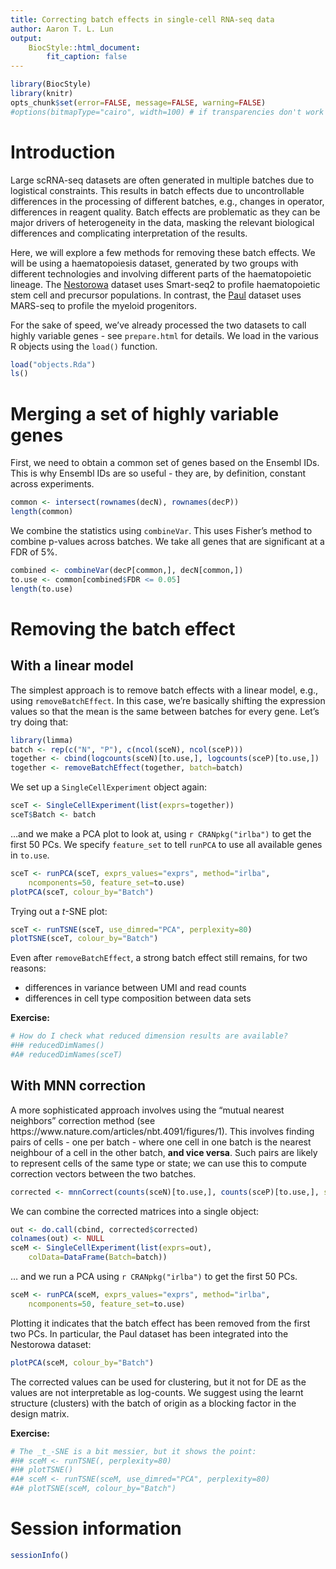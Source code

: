 ```yaml
---
title: Correcting batch effects in single-cell RNA-seq data
author: Aaron T. L. Lun
output: 
    BiocStyle::html_document:
        fit_caption: false
---
```


```r
library(BiocStyle)
library(knitr)
opts_chunk$set(error=FALSE, message=FALSE, warning=FALSE)
#options(bitmapType="cairo", width=100) # if transparencies don't work on your machine.
```

# Introduction

Large scRNA-seq datasets are often generated in multiple batches due to logistical constraints.
This results in batch effects due to uncontrollable differences in the processing of different batches, e.g., changes in operator, differences in reagent quality.
Batch effects are problematic as they can be major drivers of heterogeneity in the data, masking the relevant biological differences and complicating interpretation of the results.

Here, we will explore a few methods for removing these batch effects.
We will be using a haematopoiesis dataset, generated by two groups with different technologies and involving different parts of the haematopoietic lineage.
The [Nestorowa](https://doi.org/10.1182/blood-2016-05-716480) dataset uses Smart-seq2 to profile haematopoietic stem cell and precursor populations.
In contrast, the [Paul](https://doi.org/10.1016/j.cell.2015.11.013) dataset uses MARS-seq to profile the myeloid progenitors. 

For the sake of speed, we've already processed the two datasets to call highly variable genes - see `prepare.html` for details.
We load in the various R objects using the `load()` function.

```r
load("objects.Rda")
ls()
```

# Merging a set of highly variable genes

First, we need to obtain a common set of genes based on the Ensembl IDs.
This is why Ensembl IDs are so useful - they are, by definition, constant across experiments.

```r
common <- intersect(rownames(decN), rownames(decP))
length(common)
```

We combine the statistics using `combineVar`.
This uses Fisher's method to combine p-values across batches.
We take all genes that are significant at a FDR of 5%.

```r
combined <- combineVar(decP[common,], decN[common,])
to.use <- common[combined$FDR <= 0.05]
length(to.use)
```

# Removing the batch effect

## With a linear model

The simplest approach is to remove batch effects with a linear model, e.g., using `removeBatchEffect`.
In this case, we're basically shifting the expression values so that the mean is the same between batches for every gene.
Let's try doing that:

```r
library(limma)
batch <- rep(c("N", "P"), c(ncol(sceN), ncol(sceP)))
together <- cbind(logcounts(sceN)[to.use,], logcounts(sceP)[to.use,])
together <- removeBatchEffect(together, batch=batch)
```

We set up a `SingleCellExperiment` object again:

```r
sceT <- SingleCellExperiment(list(exprs=together))
sceT$Batch <- batch
```

...and we make a PCA plot to look at, using `r CRANpkg("irlba")` to get the first 50 PCs.
We specify `feature_set` to tell `runPCA` to use all available genes in `to.use`.

```r
sceT <- runPCA(sceT, exprs_values="exprs", method="irlba",
    ncomponents=50, feature_set=to.use)
plotPCA(sceT, colour_by="Batch")
```

Trying out a _t_-SNE plot:

```r
sceT <- runTSNE(sceT, use_dimred="PCA", perplexity=80)
plotTSNE(sceT, colour_by="Batch")
```

Even after `removeBatchEffect`, a strong batch effect still remains, for two reasons:

- differences in variance between UMI and read counts
- differences in cell type composition between data sets

<div class="alert alert-warning">
**Exercise:** 

```r
# How do I check what reduced dimension results are available?
#H# reducedDimNames()
#A# reducedDimNames(sceT)
```
</div>

## With MNN correction

A more sophisticated approach involves using the "mutual nearest neighbors" correction method (see https://www.nature.com/articles/nbt.4091/figures/1).
This involves finding pairs of cells - one per batch - where one cell in one batch is the nearest neighbour of a cell in the other batch, **and vice versa**.
Such pairs are likely to represent cells of the same type or state; we can use this to compute correction vectors between the two batches.

```r
corrected <- mnnCorrect(counts(sceN)[to.use,], counts(sceP)[to.use,], sigma=0.05)
```

We can combine the corrected matrices into a single object:

```r
out <- do.call(cbind, corrected$corrected)
colnames(out) <- NULL
sceM <- SingleCellExperiment(list(exprs=out),
    colData=DataFrame(Batch=batch))
```

... and we run a PCA using `r CRANpkg("irlba")` to get the first 50 PCs.

```r
sceM <- runPCA(sceM, exprs_values="exprs", method="irlba",
    ncomponents=50, feature_set=to.use)
```

Plotting it indicates that the batch effect has been removed from the first two PCs.
In particular, the Paul dataset has been integrated into the Nestorowa dataset:

```r
plotPCA(sceM, colour_by="Batch")
```

The corrected values can be used for clustering, but it not for DE as the values are not interpretable as log-counts.
We suggest using the learnt structure (clusters) with the batch of origin as a blocking factor in the design matrix.

<div class="alert alert-warning">
**Exercise:** 

```r
# The _t_-SNE is a bit messier, but it shows the point:
#H# sceM <- runTSNE(, perplexity=80)
#H# plotTSNE()
#A# sceM <- runTSNE(sceM, use_dimred="PCA", perplexity=80)
#A# plotTSNE(sceM, colour_by="Batch")
```
</div>

# Session information

```r
sessionInfo()
```
